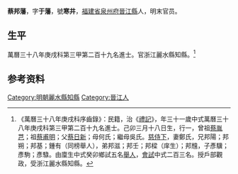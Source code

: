 {{明清人物信息框
| 姓名 = 蔡邦藩
| 原名 =
| 圖片名稱= 
| 圖片大小 =
| 圖片說明 = 
| 最高職務 = 浙江麗水縣知縣
| 國家 = 大明 
| 爵位 =
| 籍貫 = [[福建省|福建省]][[泉州府|泉州府]][[晉江縣|晉江縣]]
| 族裔 = 
| 旗籍 = 
| 字號 = 
| 諡號 =
| 出生日期 = 己卯三月十八日
| 出生地點 =
| 逝世日期 = 
| 逝世地點 =
| 墓葬 =
| 配偶 = 鄭氏
| 親屬 = 曾祖[[蔡胤芑|蔡胤芑]]，祖[[蔡甫明|蔡甫明]]，父[[蔡日新|蔡日新]]，母何氏；繼母吳氏
| 出身 =
* 萬曆三十八年庚戌科進士
| 經歷 =
| 著作 =  
*
*
*
}}
'''蔡邦藩'''{{BD|1580年||？年||}}，字'''于藩'''，號'''寒井'''，[[福建省|福建省]][[泉州府|泉州府]][[晉江縣|晉江縣]]人，明末官员。

== 生平 ==
萬曆三十八年庚戌科第三甲第二百十九名進士。官浙江麗水縣知縣。<ref>《萬曆三十八年庚戌科序齒錄》：民籍，治《[[禮記|禮記]]》，年三十一歲中式萬曆三十八年庚戌科第三甲第二百十九名進士。己卯三月十八日生，行一，曾祖[[蔡胤芑|蔡胤芑]]；祖[[蔡甫明|蔡甫明]]；父[[蔡日新|蔡日新]]；母何氏；繼母吳氏。[[慈侍下|慈侍下]]，妻鄭氏，兄邦陽；邦朔；邦基；鍾有（同榜舉人），弟邦滋；邦壬；邦樑（庠生）；邦韑，子彥驥；彥駒；彥騄。由廩生中式癸卯鄉試五名[[舉人|舉人]]，[[會試|會試]]中式二百三名。授戶部觀政，受浙江麗水縣知縣。</ref>

== 参考资料 ==
{{reflist}}

{{萬曆三十八年庚戌科殿试金榜}}

{{Authority control}}

{{DEFAULTSORT:Cai蔡}}
[[Category:明朝麗水縣知縣|Category:明朝麗水縣知縣]]
[[Category:晉江人|Category:晉江人]]


{{明朝人物小作品}}